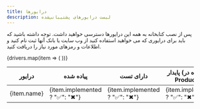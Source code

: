 ```yaml
---
title: درایور‌ها
description: لیست درایور‌‌های پشتیبانی‌شده
---
```



پس از نصب کتابخانه به همه این درایورها دسترسی خواهید داشت. توجه داشته باشید که باید برای درایوری که می خواهید استفاده کنید از وب سایت یا بانک آنها ثبت نام کنید و اطلاعات و رمز‌های مورد نیاز را دریافت کنید.

<table>
  <thead>
    <tr>
      <th>درایور</th>
      <th>پیاده شده</th>
      <th>دارای تست</th>
      <th>پایدار (تست شده در Production)</th>
    </tr>
  </thead>
  <tbody>
    {drivers.map(item => (
      <tr key={item.name}>
        <td>{item.name}</td>
        <td>{item.implemented ? "✅": "✖"}</td>
        <td>{item.implemented ? "✅": "✖"}</td>
        <td>{item.implemented ? "✅": "✖"}</td>
      </tr>
    ))}
  </tbody>
</table>
